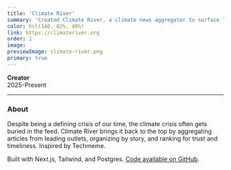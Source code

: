 ```yaml
---
title: 'Climate River'
summary: 'Created Climate River, a climate news aggregator to surface leading climate news from trusted sources.'
color: hsl(160, 82%, 40%)
link: https://climateriver.org
order: 1
image:
previewImage: climate-river.png
primary: true
---
```


**Creator**\
2025-Present

---

### About

Despite being a defining crisis of our time, the climate crisis often gets buried in the feed. Climate River brings it back to the top by aggregating articles from leading outlets, organizing by story, and ranking for trust and timeliness. Inspired by Techmeme.

Built with Next.js, Tailwind, and Postgres. [Code available on GitHub](https://github.com/dwahbe/climate-river).

